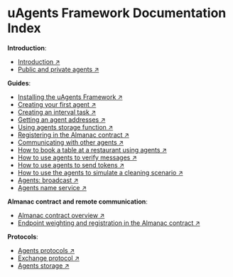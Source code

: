 # uAgents Framework Documentation Index

**Introduction**:

- [Introduction ↗️](/concepts/agents/agents)
- [Public and private agents ↗️](/concepts/agents/public-private-agents)

**Guides**:

- [Installing the uAgents Framework ↗️](/guides/agents/installing-uagent)
- [Creating your first agent ↗️](/guides/agents/create-a-uagent)
- [Creating an interval task ↗️](/guides/agents/interval-task)
- [Getting an agent addresses ↗️](/guides/agents/getting-uagent-address)
- [Using agents storage function ↗️](/guides/agents/storage-function)
- [Registering in the Almanac contract ↗️](/guides/agents/register-in-almanac)
- [Communicating with other agents ↗️](/guides/agents/communicating-with-other-agents)
- [How to book a table at a restaurant using agents ↗️](/guides/agents/booking-demo)
- [How to use agents to verify messages ↗️](/guides/agents/message-verification)
- [How to use agents to send tokens ↗️](/guides/agents/send-tokens)
- [How to use the agents to simulate a cleaning scenario ↗️](/examples/agents-cleaning-demo)
- [Agents: broadcast ↗️](/guides/agents/broadcast)
- [Agents name service ↗️](/examples/name-service)

**Almanac contract and remote communication**:

- [Almanac contract overview ↗️](/references/contracts/uagents-almanac/almanac-overview)
- [Endpoint weighting and registration in the Almanac contract ↗️](/references/contracts/uagents-almanac/endpoints)

**Protocols**:

- [Agents protocols ↗️](/references/uagents/uagents-protocols/agent-protocols)
- [Exchange protocol ↗️](/references/uagents/uagents-protocols/exchange-protocol)
- [Agents storage ↗️](/references/uagents/uagents-protocols/storage)
